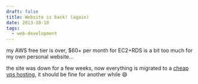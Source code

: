 ```yaml
---
draft: false
title: Website is back! (again)
date: 2013-10-10
tags:
  - web-development
---
```


my AWS free tier is over, $60+ per month for EC2+RDS is a bit too much for my own personal website&#8230;

the site was down for a few weeks, now everything is migrated to a [cheap vps hosting](http://core.weloveservers.net/aff.php?aff=218),
it should be fine for another while :smile:

